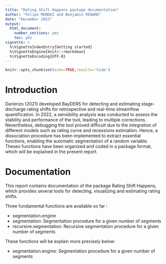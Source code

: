 ```yaml
---
title: "Rating Shift Happens package documentation"
author: "Felipe MENDEZ and Benjamin RENARD"
date: "December 2023"
output: 
  html_document: 
    number_sections: yes
    toc: yes
vignette: >
  %\VignetteIndexEntry{Getting started}
  %\VignetteEngine{knitr::rmarkdown}
  %\VignetteEncoding{UTF-8}
---
```


```r
knitr::opts_chunk$set(echo=TRUE,results='hide')
```

# Introduction

Darienzo (2021) developed BayDERS for detecting and estimating stage-discharge rating shifts for retrospective and real-time streamflow quantification. In 2022, a sensibility analysis was conducted to assess the stability and performance of the tool, leading to multiple corrections. Nevertheless, debugging the tool proved difficult due to the integration of different models such as rating curve and recessions estimation. Hence, a dissociation procedure has been implemented to extract essential functions, enabling the automatic segmentation of a random variable. Theses functions have been organized and coded in a package format, which will be explained in the present report.   

# Documentation
This report contains documentation of the package Rating Shift Happens, which provides several tools for detecting, visualizing and estimating rating shifts. 

Three fundamental functions are available so far :

- segmentation.engine
- segmentation: Segmentation procedure for a \strong{unknown} given number of segments
- recursive.segmentation: Recursive segmentation procedure for a \strong{unknown} given number of segments

These functions will be explain more precisely below:

- segmentation.engine: Segmentation procedure for a \strong{known} given number of segments


